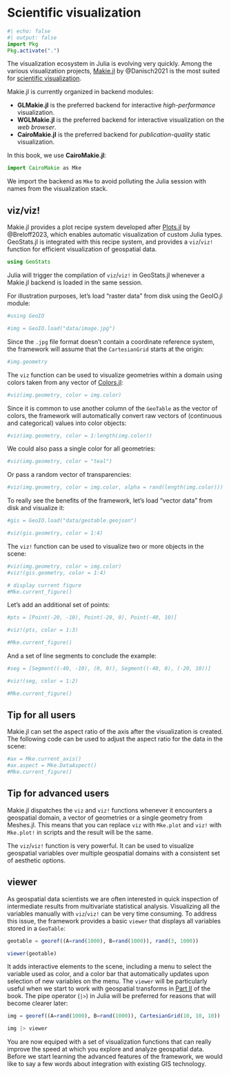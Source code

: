 # Scientific visualization

```julia
#| echo: false
#| output: false
import Pkg
Pkg.activate(".")
```

The visualization ecosystem in Julia is evolving very quickly. Among the various
visualization projects, [Makie.jl](https://github.com/MakieOrg/Makie.jl) by
@Danisch2021 is the most suited for
[scientific visualization](https://en.wikipedia.org/wiki/Scientific_visualization).

Makie.jl is currently organized in backend modules:

- **GLMakie.jl** is the preferred backend for interactive *high-performance* visualization.
- **WGLMakie.jl** is the preferred backend for interactive visualization on the *web browser*.
- **CairoMakie.jl** is the preferred backend for *publication-quality* static visualization.

In this book, we use **CairoMakie.jl**:

```julia
import CairoMakie as Mke
```

::: {.callout-note}

We import the backend as `Mke` to avoid polluting the Julia
session with names from the visualization stack.

:::

## viz/viz!

Makie.jl provides a plot recipe system developed after
[Plots.jl](https://github.com/JuliaPlots/Plots.jl) by @Breloff2023,
which enables automatic visualization of custom Julia types.
GeoStats.jl is integrated with this recipe system, and provides
a `viz`/`viz!` function for efficient visualization of geospatial
data.

```julia
using GeoStats
```

::: {.callout-note}

Julia will trigger the compilation of `viz`/`viz!` in GeoStats.jl
whenever a Makie.jl backend is loaded in the same session.

:::

For illustration purposes, let's load "raster data" from disk using
the GeoIO.jl module:

```julia
#using GeoIO

#img = GeoIO.load("data/image.jpg")
```

Since the `.jpg` file format doesn't contain a coordinate reference
system, the framework will assume that the `CartesianGrid` starts at
the origin:

```julia
#img.geometry
```

The `viz` function can be used to visualize geometries within a domain
using colors taken from any vector of [Colors.jl](https://github.com/JuliaGraphics/Colors.jl):

```julia
#viz(img.geometry, color = img.color)
```

Since it is common to use another column of the `GeoTable` as
the vector of colors, the framework will automatically convert
raw vectors of (continuous and categorical) values into color
objects:

```julia
#viz(img.geometry, color = 1:length(img.color))
```

We could also pass a single color for all geometries:

```julia
#viz(img.geometry, color = "teal")
```

Or pass a random vector of transparencies:

```julia
#viz(img.geometry, color = img.color, alpha = rand(length(img.color)))
```

To really see the benefits of the framework, let's load "vector data"
from disk and visualize it:

```julia
#gis = GeoIO.load("data/geotable.geojson")

#viz(gis.geometry, color = 1:4)
```

The `viz!` function can be used to visualize two or more objects in the scene:

```julia
#viz(img.geometry, color = img.color)
#viz!(gis.geometry, color = 1:4)

# display current figure
#Mke.current_figure()
```

Let's add an additional set of points:

```julia
#pts = [Point(-20, -10), Point(-20, 0), Point(-40, 10)]

#viz!(pts, color = 1:3)

#Mke.current_figure()
```

And a set of line segments to conclude the example:

```julia
#seg = [Segment((-40, -10), (0, 0)), Segment((-40, 0), (-20, 10))]

#viz!(seg, color = 1:2)

#Mke.current_figure()
```

::: {.callout-note}

## Tip for all users

Makie.jl can set the aspect ratio of the axis after the visualization is created.
The following code can be used to adjust the aspect ratio for the data in the scene:

```julia
#ax = Mke.current_axis()
#ax.aspect = Mke.DataAspect()
#Mke.current_figure()
```

:::

::: {.callout-note}

## Tip for advanced users

Makie.jl dispatches the `viz` and `viz!` functions whenever it encounters
a geospatial domain, a vector of geometries or a single geometry from Meshes.jl.
This means that you can replace `viz` with `Mke.plot` and `viz!` with `Mke.plot!`
in scripts and the result will be the same.

:::

The `viz`/`viz!` function is very powerful. It can be used to visualize geospatial
variables over multiple geospatial domains with a consistent set of aesthetic options.

## viewer

As geospatial data scientists we are often interested in quick inspection
of intermediate results from multivariate statistical analysis. Visualizing
all the variables manually with `viz`/`viz!` can be very time consuming.
To address this issue, the framework provides a basic `viewer` that displays
all variables stored in a `GeoTable`:

```julia
geotable = georef((A=rand(1000), B=rand(1000)), rand(3, 1000))

viewer(geotable)
```

It adds interactive elements to the scene, including a menu to select the
variable used as color, and a color bar that automatically updates upon
selection of new variables on the menu. The `viewer` will be particularly
useful when we start to work with geospatial transforms in [Part II](4-feattrans.qmd)
of the book. The pipe operator (`|>`) in Julia will be preferred for reasons
that will become clearer later:

```julia
img = georef((A=rand(1000), B=rand(1000)), CartesianGrid(10, 10, 10))

img |> viewer
```

You are now equiped with a set of visualization functions that can
really improve the speed at which you explore and analyze geospatial data.
Before we start learning the advanced features of the framework, we would
like to say a few words about integration with existing GIS technology.
